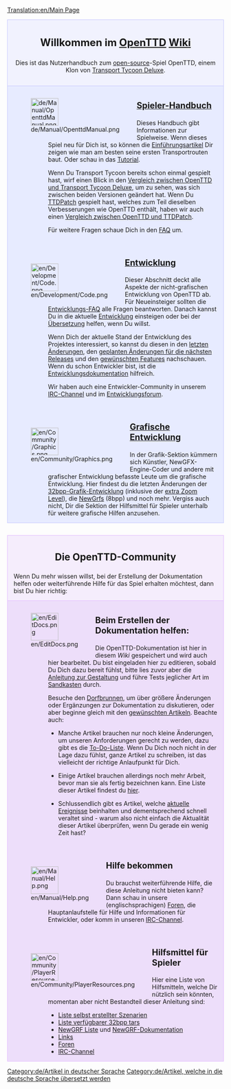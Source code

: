 [[Translation:en/Main Page]]
<!--
Hm.. wenn man die offizielle Übersetzungsmöglichkeit nutzt, die Seitenstruktur der offiziellen Wiki beibehält wie im schon verlinkten Tutorial, so läßt sich zweierlei leicht erreichen:
- Verlinken zu anderen Sprachen (quasi automatisch)
- Einordnung in der entsprechenden Kategorie, die aber wohl in der Kategorie [http://wiki.openttd.org/Category:Artikel_in_deutscher_Sprache/De deutsche Sprache]. Ich schlage angesichts der besseren Integration dieses Typs vor, dabei auch zu bleiben. Die alternative Kategorie habe ich 'mal entfernt, um nicht zu viel Verwirrung zu stiften ;-)
-->
{{de/Übersetzung|en/Main Page|100}}

<div style="background-color: #f1f2fe; border: 1px solid #c7c8fe; margin: 0; padding: 1em 1em 1em 1em; text-align:center">
<div style="font-size:1.7em; font-weight:bold">Willkommen im <span class="plainlinks">[http://www.openttd.org/ OpenTTD]</span> [https://www.wikipedia.org/wiki/de:wiki Wiki]</div>
Dies ist das Nutzerhandbuch zum [http://www.opensource.org/ open-source]-Spiel OpenTTD, einem Klon von [[de/Archive/OpenTTD/Transport Tycoon Deluxe|Transport Tycoon Deluxe]].
</div>

<div style="background-color: #E7EBFF; border: 1px solid #c7c8fe; border-top:none; padding: 1em 1em 0em 1em; margin-bottom:2em">
<div style="float:left">[[File:de/Manual/OpenttdManual.png|64px]]</div>
<div style="margin-left:80px; margin-bottom:4em">
<div style="font-size:1.4em; font-weight:bold">[[de/Manual/Main Page|Spieler-Handbuch]]</div>
Dieses Handbuch gibt Informationen zur Spielweise. Wenn dieses Spiel neu für Dich ist, so können die [[de/Manual/Tutorial/Main Page|Einführung]]sartikel Dir zeigen wie man am besten seine ersten Transportrouten baut. Oder schau in das [[de/Manual/Tutorial/Tutorial|Tutorial]].

Wenn Du Transport Tycoon bereits schon einmal gespielt hast, wirf einen Blick in den [[de/Vergleich zwischen OpenTTD und Transport Tycoon Deluxe|Vergleich zwischen OpenTTD und Transport Tycoon Deluxe]], um zu sehen, was sich zwischen beiden Versionen geändert hat. Wenn Du [[de/Archive/OpenTTD/TTDPatch|TTDPatch]] gespielt hast, welches zum Teil dieselben Verbesserungen wie OpenTTD enthält, haben wir auch einen [[de/Archive/OpenTTD/Vergleich zwischen OpenTTD und TTDPatch|Vergleich zwischen OpenTTD und TTDPatch]].

Für weitere Fragen schaue Dich in den [[de/Archive/Community/FAQ|FAQ]] um. 
</div>

<div style="float:left">[[File:en/Development/Code.png|64px]]</div>
<div style="margin-left:80px; margin-bottom:4em">
<div style="font-size:1.4em; font-weight:bold">[[de/Entwicklung|Entwicklung]]</div>
Dieser Abschnitt deckt alle Aspekte der nicht-grafischen Entwicklung von OpenTTD ab. Für Neueinsteiger sollten die [[de/Entwicklungs-FAQ|Entwicklungs-FAQ]] alle Fragen beantworten. Danach kannst Du in die aktuelle [[de/Entwicklung|Entwicklung]] einsteigen oder bei der [[en/Archive/Community/Internationalization|Übersetzung]] helfen, wenn Du willst.

Wenn Dich der aktuelle Stand der Entwicklung des Projektes interessiert, so kannst du diesen in den [[en/Recent and Current Developments|letzten Änderungen]], den [[en/Archive/Lists/Roadmap|geplanten Änderungen für die nächsten Releases]] und den [[en/Archive/Community/Requested features|gewünschten Features]] nachschauen. Wenn du schon Entwickler bist, ist die [[en/Development/Main Page|Entwicklungsdokumentation]] hilfreich.

Wir haben auch eine Entwickler-Community in unserem [[de/Development/IRC-Channel|IRC-Channel]] und im [http://www.tt-forums.net/viewforum.php?f=33 Entwicklungsforum].
</div>

<div style="float:left">[[File:en/Community/Graphics.png|64px]]</div>
<div style="margin-left:80px; margin-bottom:1em; min-height:64px">
<div style="font-size:1.4em; font-weight:bold">[[de/Grafische Entwicklung|Grafische Entwicklung]]</div>
In der Grafik-Sektion kümmern sich Künstler, NewGFX-Engine-Coder und andere mit grafischer Entwicklung befasste Leute um die grafische Entwicklung. Hier findest du die letzten Änderungen der [[en/Archive/Old 32bpp/32bit Graphics Development|32bpp-Grafik-Entwicklung]] (inklusive der [[en/Community/NewGRF/Playing with 32 bpp graphics|extra Zoom Level]]), die [[en/Manual/NewGRF|NewGrfs]] (8bpp) und noch mehr. Vergiss auch nicht, Dir die Sektion der Hilfsmittel für Spieler unterhalb für weitere grafische Hilfen anzusehen.
</div>


</div>

<div style="background-color: #F5EDFC; border: 1px solid #E1BBFF; margin: 0; padding: 1em 1em 0em 1em;">
<div style="font-size:1.6em; font-weight:bold; text-align:center">Die OpenTTD-Community</div>
Wenn Du mehr wissen willst, bei der Erstellung der Dokumentation helfen oder weiterführende Hilfe für das Spiel erhalten möchtest, dann bist Du hier richtig:
</div>

<div style="background-color: #EDDEFA; border: 1px solid #E1BBFF; border-top:none; padding: 1em 1em 0em 1em;">

<div style="float:left">[[File:en/EditDocs.png|64px]]</div>
<div style="margin-left:80px; margin-bottom:4em">
<div style="font-size:1.4em; font-weight:bold">Beim Erstellen der Dokumentation helfen:</div>
Die OpenTTD-Dokumentation ist hier in diesem <em>Wiki</em> gespeichert und wird auch hier bearbeitet. Du bist eingeladen hier zu editieren, sobald Du Dich dazu bereit fühlst, bitte lies zuvor aber die [[en/Wiki/Manual of Style|Anleitung zur Gestaltung]] und führe Tests jeglicher Art im [[en/Sandbox|Sandkasten]] durch.

Besuche den [[de/Dorfbrunnen|Dorfbrunnen]], um über größere Änderungen oder Ergänzungen zur Dokumentation zu diskutieren, oder aber beginne gleich mit den [[de/Gewünschte Artikel|gewünschten Artikeln]]. Beachte auch:

* Manche Artikel brauchen nur noch kleine Änderungen, um unseren Anforderungen gerecht zu werden, dazu gibt es die [[:Category:de/To do|To-Do-Liste]]. Wenn Du Dich noch nicht in der Lage dazu fühlst, ganze Artikel zu schreiben, ist das vielleicht der richtige Anlaufpunkt für Dich.

* Einige Artikel brauchen allerdings noch mehr Arbeit, bevor man sie als fertig bezeichnen kann. Eine Liste dieser Artikel findest du [[:Category:de/Ausbaufähige Artikel|hier]].

* Schlussendlich gibt es Artikel, welche [[:Category:de/Aktuelle Ereignisse|aktuelle Ereignisse]] beinhalten und dementsprechend schnell veraltet sind - warum also nicht einfach die Aktualität dieser Artikel überprüfen, wenn Du gerade ein wenig Zeit hast?
</div>

<div style="float:left">[[File:en/Manual/Help.png|64px]]</div>
<div style="margin-left:80px; margin-bottom:4em">
<div style="font-size:1.4em; font-weight:bold">Hilfe bekommen</div>
Du brauchst weiterführende Hilfe, die diese Anleitung nicht bieten kann? Dann schau in unsere (englischsprachigen) [http://www.tt-forums.net/viewforum.php?f=55 Foren], die Hauptanlaufstelle für Hilfe und Informationen für Entwickler, oder komm in unseren [[de/Development/IRC-Channel|IRC-Channel]]. 
</div>

<div style="float:left">[[File:en/Community/PlayerResources.png|64px]]</div>
<div style="margin-left:80px; margin-bottom:1em">
<div style="font-size:1.4em; font-weight:bold">Hilfsmittel für Spieler</div>
Hier eine Liste von Hilfsmitteln, welche Dir nützlich sein könnten, momentan aber nicht Bestandteil dieser Anleitung sind:
* [[de/Community/Scenarios/Main Page|Liste selbst erstellter Szenarien]]
* [[de/Liste verfügbarer 32bpp tars|Liste verfügbarer 32bpp tars]]
* [[de/NewGRF Liste|NewGRF Liste]] und [[de/NewGRF-Dokumentation|NewGRF-Dokumentation]]
* [[de/Archive/Lists/Links|Links]]
* [http://www.tt-forums.net/viewforum.php?f=55 Foren]
* [[de/Development/IRC-Channel|IRC-Channel]]
</div>
</div>

[[Category:de/Artikel in deutscher Sprache]][[Category:de/Artikel, welche in die deutsche Sprache übersetzt werden]]